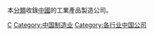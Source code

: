 {{Catnav|頁面分類|人类社会|科技|製造|製造公司}}
{{Catnav|頁面分類|亚洲国家|中国|中国经济|中国公司}}

本[[Wikipedia:頁面分類|分類]]收錄[[中國|中國]]的工業產品製造公司。

[[Category:各國製造公司|C]]
[[Category:中国制造业|Category:中国制造业]]
[[Category:各行业中国公司|Category:各行业中国公司]]